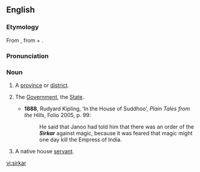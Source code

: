 ==English==
===Etymology===
From {{Urd.}} {{term|سركار||sc=URchar}}, from {{Pers.}} {{term|سر||head|tr=sar|sc=FAchar|lang=fa}} + {{term|كار||agent, doer|tr=kār|sc=FAchar}}.

===Pronunciation===
{{IPA|/ˈsɜːkɑː/}}

===Noun===
{{en-noun}}

# {{India}} A [[province]] or [[district]].
# {{India}} The [[Government]], the [[State]].
#*'''1888''', Rudyard Kipling, ‘In the House of Suddhoo’, ''Plain Tales from the Hills'', Folio 2005, p. 99:
#*:He said that Janoo had told him that there was an order of the '''''Sirkar''''' against magic, because it was feared that magic might one day kill the Empress of India.
# {{India}} A native house [[servant]].

[[vi:sirkar]]